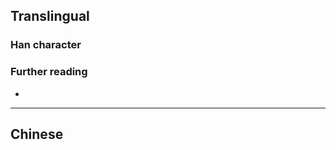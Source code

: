 {{character info}}
==Translingual==

===Han character===
{{Han char|rn=38|rad=女|as=21|sn=24|four=|canj=VTAW|ids=⿰女蘭}}

===Further reading===
* {{Han ref|kx=0274.310|dkj=06920|dj=0543.070|hdz=21091.130|uh=5B4F|ud=23375}}

----

==Chinese==
{{zh-see|懶|a}}